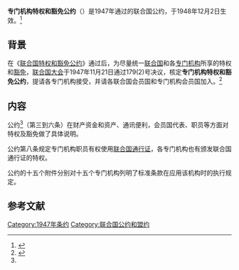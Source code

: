 {{Merge to|1=联合国特权和豁免公约|time=2021-10-03T11:09:34+00:00}}

{{Infobox treaty|name=专门机构特权和豁免公约|long_name=专门机构特权和豁免公约|date_signed=1947年11月21日|date_effective=1948年12月2日|location_signed=[[美国|美国]][[纽约|纽约]]|depositor=[[联合国秘书长|联合国秘书长]]}}

'''专门机构特权和豁免公约'''（{{Lang-en|Convention on Privileges and Immunities of the Specialized Agencies}}）是1947年通过的联合国公约，于1948年12月2日生效。<ref>{{Cite web|title=中华人民共和国-条约数据库|url=http://treaty.mfa.gov.cn/Treaty/web/detail1.jsp?objid=1531876002716|accessdate=2020-12-04|work=treaty.mfa.gov.cn|archive-date=2021-10-14|archive-url=https://web.archive.org/web/20211014034926/http://treaty.mfa.gov.cn/Treaty/web/detail1.jsp?objid=1531876002716}}</ref>

== 背景 ==
在《[[联合国特权和豁免公约|联合国特权和豁免公约]]》通过后，为尽量统一[[联合国|联合国]]和各[[联合国专门机构|专门机构]]所享的特权和[[豁免|豁免]]，[[联合国大会|联合国大会]]于1947年11月21日通过179(2)号决议，核定'''专门机构特权和豁免公约'''，提请各专门机构接受，并请各联合国会员国和专门机构会员国加入。<ref name=":0">{{Cite web|title=专门机构特权和豁免公约-中华人民共和国外交部文本|url=http://treaty.mfa.gov.cn/tykfiles/20180718/1531876002716.pdf|accessdate=|author=|date=|format=|publisher=|language=|archive-date=2022-03-20|archive-url=https://web.archive.org/web/20220320094050/http://treaty.mfa.gov.cn/tykfiles/20180718/1531876002716.pdf}}</ref>

== 内容 ==
公约<ref name=":0" />（第三到六条）在财产资金和资产、通讯便利，会员国代表、职员等方面对特权及豁免做了具体说明。

公约第八条规定专门机构职员有权使用[[聯合國通行證|联合国通行证]]，各专门机构也有颁发联合国通行证的特权。

公约的十五个附件分别对十五个专门机构列明了标准条款在应用该机构时的执行规定。

== 参考文献 ==
{{Reflist}}{{联合国}}


[[Category:1947年条约|Category:1947年条约]]
[[Category:联合国公约和盟约|Category:联合国公约和盟约]]
